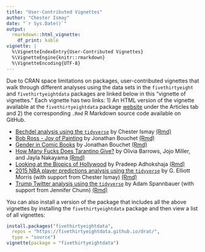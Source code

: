 ```yaml
---
title: "User-Contributed Vignettes"
author: "Chester Ismay"
date: "`r Sys.Date()`"
output: 
  rmarkdown::html_vignette:
    df_print: kable
vignette: |
  %\VignetteIndexEntry{User-Contributed Vignettes}
  %\VignetteEngine{knitr::rmarkdown}
  %\VignetteEncoding{UTF-8}
---
```


Due to CRAN space limitations on packages, user-contributed vignettes that walk through different analyses using the data sets in the `fivethirtyeight` and `fivethirtyeightdata` packages are linked below in this "vignette of vignettes." Each vignette has two links: 1) An HTML version of the vignette available at the `fivethirtyeightdata` package [website](https://fivethirtyeightdata.github.io/fivethirtyeightdata/index.html) under the Articles tab and 2) the corresponding `.Rmd` R Markdown source code available on GitHub.

- [Bechdel analysis using the `tidyverse`](https://fivethirtyeightdata.github.io/fivethirtyeightdata/articles/bechdel.html) by Chester Ismay [(Rmd)](https://raw.githubusercontent.com/fivethirtyeightdata/fivethirtyeightdata/master/vignettes/bechdel.Rmd)
- [Bob Ross - Joy of Painting](https://fivethirtyeightdata.github.io/fivethirtyeightdata/articles/bob_ross.html) by Jonathan Bouchet [(Rmd)](https://raw.githubusercontent.com/fivethirtyeightdata/fivethirtyeightdata/master/vignettes/bob_ross.Rmd)
- [Gender in Comic Books](https://fivethirtyeightdata.github.io/fivethirtyeightdata/articles/comics_gender.html) by Jonathan Bouchet [(Rmd)](https://raw.githubusercontent.com/fivethirtyeightdata/fivethirtyeightdata/master/vignettes/comics_gender.Rmd)
- [How Many Fucks Does Tarantino Give?](https://fivethirtyeightdata.github.io/fivethirtyeightdata/articles/tarantino_swears.html) by Olivia Barrows, Jojo Miller, and Jayla Nakayama [(Rmd)](https://raw.githubusercontent.com/fivethirtyeightdata/fivethirtyeightdata/master/vignettes/tarantino_swears.Rmd)
- [Looking at the Biopics of Hollywood](https://fivethirtyeightdata.github.io/fivethirtyeightdata/articles/biopics.html) by Pradeep Adhokshaja [(Rmd)](https://raw.githubusercontent.com/fivethirtyeightdata/fivethirtyeightdata/master/vignettes/biopics.Rmd)
- [2015 NBA player predictions analysis using the `tidyverse`](https://fivethirtyeightdata.github.io/fivethirtyeightdata/articles/NBA.html) by G. Elliott Morris (with support from Chester Ismay) [(Rmd)](https://raw.githubusercontent.com/fivethirtyeightdata/fivethirtyeightdata/master/vignettes/NBA.Rmd)
- [Trump Twitter analysis using the `tidyverse`](https://fivethirtyeightdata.github.io/fivethirtyeightdata/articles/trump_twitter.html) by Adam Spannbauer (with support from Jennifer Chunn) [(Rmd)](https://raw.githubusercontent.com/fivethirtyeightdata/fivethirtyeightdata/master/vignettes/trump_twitter.Rmd)

You can also install a version of the package that includes all the above vignettes by installing the `fivethirtyeightdata` package and then view a list of all vignettes:

```r
install.packages("fivethirtyeightdata",
  repos = "https://fivethirtyeightdata.github.io/drat/",
  type = "source")
vignette(package = "fivethirtyeightdata")
```
